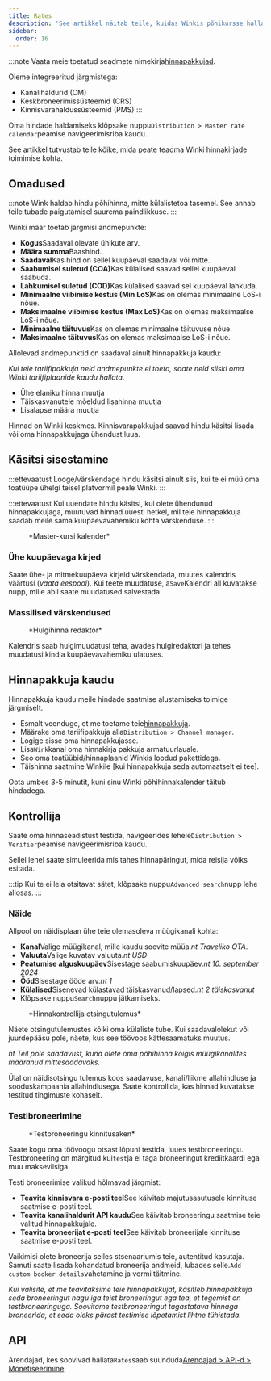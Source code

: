 ```yaml
---
title: Rates
description: 'See artikkel näitab teile, kuidas Winkis põhikursse hallata.'
sidebar:
  order: 16
---
```


:::note
Vaata meie toetatud seadmete nimekirja[hinnapakkujad](/extranet/rate-providers).

Oleme integreeritud järgmistega:

* Kanalihaldurid (CM)
* Keskbroneerimissüsteemid (CRS)
* Kinnisvarahaldussüsteemid (PMS)
  :::

Oma hindade haldamiseks klõpsake nuppu`Distribution > Master rate calendar`peamise navigeerimisriba kaudu.

See artikkel tutvustab teile kõike, mida peate teadma Winki hinnakirjade toimimise kohta.

## Omadused

:::note
Wink haldab hindu põhihinna, mitte külalistetoa tasemel. See annab teile tubade paigutamisel suurema paindlikkuse.
:::

Winki määr toetab järgmisi andmepunkte:

* **Kogus**Saadaval olevate ühikute arv.
* **Määra summa**Baashind.
* **Saadaval**Kas hind on sellel kuupäeval saadaval või mitte.
* **Saabumisel suletud (COA)**&#x4B;as külalised saavad sellel kuupäeval saabuda.
* **Lahkumisel suletud (COD)**&#x4B;as külalised saavad sel kuupäeval lahkuda.
* **Minimaalne viibimise kestus (Min LoS)**&#x4B;as on olemas minimaalne LoS-i nõue.
* **Maksimaalne viibimise kestus (Max LoS)**&#x4B;as on olemas maksimaalse LoS-i nõue.
* **Minimaalne täituvus**Kas on olemas minimaalne täituvuse nõue.
* **Maksimaalne täituvus**Kas on olemas maksimaalse LoS-i nõue.

Allolevad andmepunktid on saadaval ainult hinnapakkuja kaudu:

*Kui teie tariifipakkuja neid andmepunkte ei toeta, saate neid siiski oma Winki tariifiplaanide kaudu hallata.*

* Ühe elaniku hinna muutja
* Täiskasvanutele mõeldud lisahinna muutja
* Lisalapse määra muutja

Hinnad on Winki keskmes. Kinnisvarapakkujad saavad hindu käsitsi lisada või oma hinnapakkujaga ühendust luua.

## Käsitsi sisestamine

:::ettevaatust
Looge/värskendage hindu käsitsi ainult siis, kui te ei müü oma toatüüpe ühelgi teisel platvormil peale Winki.
:::

:::ettevaatust
Kui uuendate hindu käsitsi, kui olete ühendunud hinnapakkujaga, muutuvad hinnad uuesti hetkel, mil teie hinnapakkuja saadab meile sama kuupäevavahemiku kohta värskenduse.
:::

<figure>
  <CloudinaryImage width="700" height="251" resize="scale" quality="best" alt="Master-kursi kalender" src="academy/rate-calendar" errorImage="noimage_opaque_nyrtl0.png" />

  <figcaption>*Master-kursi kalender*</figcaption>
</figure>


### Ühe kuupäevaga kirjed

Saate ühe- ja mitmekuupäeva kirjeid värskendada, muutes kalendris väärtusi (*vaata eespool*). Kui teete muudatuse, a`Save`Kalendri all kuvatakse nupp, mille abil saate muudatused salvestada.

### Massilised värskendused

<figure>
  <CloudinaryImage width="700" height="267" resize="scale" quality="best" alt="Hulgihinna redaktor" src="academy/bulk-editor" errorImage="noimage_opaque_nyrtl0.png" />

  <figcaption>*Hulgihinna redaktor*</figcaption>
</figure>


Kalendris saab hulgimuudatusi teha, avades hulgiredaktori ja tehes muudatusi kindla kuupäevavahemiku ulatuses.

## Hinnapakkuja kaudu

Hinnapakkuja kaudu meile hindade saatmise alustamiseks toimige järgmiselt.

* Esmalt veenduge, et me toetame teie[hinnapakkuja](/extranet/rate-providers).
* Määrake oma tariifipakkuja alla`Distribution > Channel manager`.
* Logige sisse oma hinnapakkujasse.
* Lisa`Wink`kanal oma hinnakirja pakkuja armatuurlauale.
* Seo oma toatüübid/hinnaplaanid Winkis loodud pakettidega.
* Täishinna saatmine Winkile \[kui hinnapakkuja seda automaatselt ei tee].

Oota umbes 3-5 minutit, kuni sinu Winki põhihinnakalender täitub hindadega.

## Kontrollija

Saate oma hinnaseadistust testida, navigeerides lehele`Distribution > Verifier`peamise navigeerimisriba kaudu.

Sellel lehel saate simuleerida mis tahes hinnapäringut, mida reisija võiks esitada.

:::tip
Kui te ei leia otsitavat sätet, klõpsake nuppu`Advanced search`nupp lehe allosas.
:::

### Näide

Allpool on näidisplaan ühe teie olemasoleva müügikanali kohta:

* **Kanal**Valige müügikanal, mille kaudu soovite müüa.*nt Traveliko OTA*.
* **Valuuta**Valige kuvatav valuuta.*nt USD*
* **Peatumise alguskuupäev**Sisestage saabumiskuupäev.*nt 10. september 2024*
* **Ööd**Sisestage ööde arv.*nt 1*
* **Külalised**Sisenevad külastavad täiskasvanud/lapsed.*nt 2 täiskasvanut*
* Klõpsake nuppu`Search`nuppu jätkamiseks.

<figure>
  <CloudinaryImage width="350" height="501" resize="scale" quality="best" alt="Hinda kontrollija tulemust" src="academy/rate-verifier" errorImage="noimage_opaque_nyrtl0.png" />

  <figcaption>*Hinnakontrollija otsingutulemus*</figcaption>
</figure>


Näete otsingutulemustes kõiki oma külaliste tube.
Kui saadavalolekut või juurdepääsu pole, näete, kus see töövoos kättesaamatuks muutus.

*nt Teil pole saadavust, kuna olete oma põhihinna kõigis müügikanalites määranud mittesaadavaks.*

Ülal on näidisotsingu tulemus koos saadavuse, kanali/liikme allahindluse ja sooduskampaania allahindlusega.
Saate kontrollida, kas hinnad kuvatakse testitud tingimuste kohaselt.

### Testibroneerimine

<figure>
  <CloudinaryImage width="350" height="459" resize="scale" quality="best" alt="Testi broneerimise modaalaken" src="academy/test-booking" errorImage="noimage_opaque_nyrtl0.png" />

  <figcaption>*Testbroneeringu kinnitusaken*</figcaption>
</figure>


Saate kogu oma töövoogu otsast lõpuni testida, luues testbroneeringu.
Testbroneering on märgitud kui`test`ja ei taga broneeringut krediitkaardi ega muu makseviisiga.

Testi broneerimise valikud hõlmavad järgmist:

* **Teavita kinnisvara e-posti teel**See käivitab majutusasutusele kinnituse saatmise e-posti teel.
* **Teavita kanalihaldurit API kaudu**See käivitab broneeringu saatmise teie valitud hinnapakkujale.
* **Teavita broneerijat e-posti teel**See käivitab broneerijale kinnituse saatmise e-posti teel.

Vaikimisi olete broneerija selles stsenaariumis teie, autentitud kasutaja. Samuti saate lisada kohandatud broneerija andmeid, lubades selle.`Add custom booker details`vahetamine ja vormi täitmine.

*Kui valisite, et me teavitaksime teie hinnapakkujat, käsitleb hinnapakkuja seda broneeringut nagu iga teist broneeringut ega tea, et tegemist on testbroneeringuga. Soovitame testbroneeringut tagastatava hinnaga broneerida, et seda oleks pärast testimise lõpetamist lihtne tühistada.*

## API

Arendajad, kes soovivad hallata`Rates`saab suunduda[Arendajad > API-d > Monetiseerimine](/developers/apis/#monetize-api).

